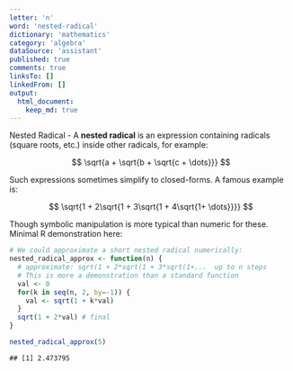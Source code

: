 ```yaml
---
letter: 'n'
word: 'nested-radical'
dictionary: 'mathematics'
category: 'algebra'
dataSource: 'assistant'
published: true
comments: true
linksTo: []
linkedFrom: []
output:
  html_document:
    keep_md: true
---
```




<a id="nested-radical">Nested Radical</a> - A **nested radical** is an expression containing radicals (square roots, etc.) inside other radicals, for example:

$$
\sqrt{a + \sqrt{b + \sqrt{c + \dots}}}
$$

Such expressions sometimes simplify to closed-forms. A famous example is:

$$
\sqrt{1 + 2\sqrt{1 + 3\sqrt{1 + 4\sqrt{1+ \dots}}}}
$$

Though symbolic manipulation is more typical than numeric for these. Minimal R demonstration here:


``` r
# We could approximate a short nested radical numerically:
nested_radical_approx <- function(n) {
  # approximate: sqrt(1 + 2*sqrt(1 + 3*sqrt(1+...  up to n steps
  # This is more a demonstration than a standard function
  val <- 0
  for(k in seq(n, 2, by=-1)) {
    val <- sqrt(1 + k*val)
  }
  sqrt(1 + 2*val) # final
}

nested_radical_approx(5)
```

```
## [1] 2.473795
```
